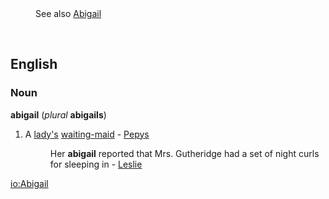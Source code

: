 :See also [[Abigail]]
{{webster}}<br>

==English==
===Noun===
'''abigail''' (''plural'' '''abigails''')
#A [[lady's]] [[waiting-maid]] - [[Pepys]]
#:Her '''abigail''' reported that Mrs. Gutheridge had a set of night curls for sleeping in - [[Leslie]]

[[io:Abigail]]